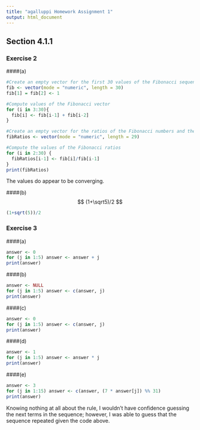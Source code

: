 ```yaml
---
title: "agalluppi Homework Assignment 1"
output: html_document
---
```


## Section 4.1.1

### Exercise 2
####(a)
```r
#Create an empty vector for the first 30 values of the Fibonacci sequence and set the first two values
fib <- vector(mode = "numeric", length = 30)
fib[1] = fib[2] <- 1

#Compute values of the Fibonacci vector
for (i in 3:30){
  fib[i] <- fib[i-1] + fib[i-2]  
}

#Create an empty vector for the ratios of the Fibonacci numbers and the previous Fibonacci number
fibRatios <- vector(mode = "numeric", length = 29)

#Compute the values of the Fibonacci ratios
for (i in 2:30) {
  fibRatios[i-1] <- fib[i]/fib[i-1]
}
print(fibRatios)
```
The values do appear to be converging.


####(b)
$$ (1+\sqrt5)/2 $$

```r
(1+sqrt(5))/2

```



### Exercise 3
####(a)

```r
answer <- 0
for (j in 1:5) answer <- answer + j
print(answer)

```

####(b)

```r
answer <- NULL
for (j in 1:5) answer <- c(answer, j)
print(answer)

```

####(c)

```r
answer <- 0
for (j in 1:5) answer <- c(answer, j)
print(answer)

```

####(d)

```r
answer <- 1
for (j in 1:5) answer <- answer * j
print(answer)

```

####(e)

```r
answer <- 3
for (j in 1:15) answer <- c(answer, (7 * answer[j]) %% 31)
print(answer)

```
Knowing nothing at all about the rule, I wouldn't have confidence guessing the next terms in the sequence; however, I was able to guess that the sequence repeated given the code above.
